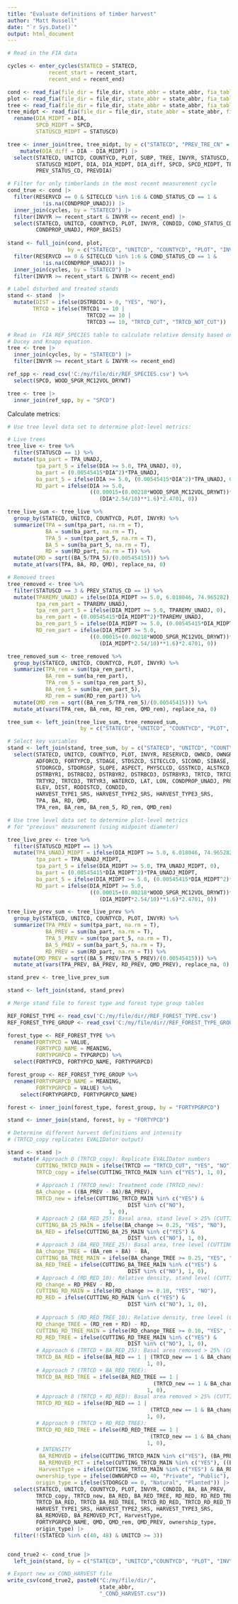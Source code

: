 ```yaml
---
title: "Evaluate definitions of timber harvest"
author: "Matt Russell"
date: "`r Sys.Date()`"
output: html_document
---
```


```r
# Read in the FIA data

cycles <- enter_cycles(STATECD = STATECD, 
             recent_start = recent_start, 
             recent_end = recent_end)

cond <- read_fia(file_dir = file_dir, state_abbr = state_abbr, fia_table = "_COND.csv")
plot <- read_fia(file_dir = file_dir, state_abbr = state_abbr, fia_table = "_PLOT.csv")
tree <- read_fia(file_dir = file_dir, state_abbr = state_abbr, fia_table = "_TREE.csv")
tree_midpt <- read_fia(file_dir = file_dir, state_abbr = state_abbr, fia_table = "_TREE_GRM_MIDPT.csv") |> 
  rename(DIA_MIDPT = DIA,
         SPCD_MIDPT = SPCD,
         STATUSCD_MIDPT = STATUSCD)

tree <- inner_join(tree, tree_midpt, by = c("STATECD", "PREV_TRE_CN" = "TRE_CN")) |>
    mutate(DIA_diff = DIA - DIA_MIDPT) |> 
  select(STATECD, UNITCD, COUNTYCD, PLOT, SUBP, TREE, INVYR, STATUSCD, 
         STATUSCD_MIDPT, DIA, DIA_MIDPT, DIA_diff, SPCD, SPCD_MIDPT, TPA_UNADJ, 
         PREV_STATUS_CD, PREVDIA)
```

```r
# Filter for only timberlands in the most recent measurement cycle
cond_true <- cond |> 
  filter(RESERVCD == 0 & SITECLCD %in% 1:6 & COND_STATUS_CD == 1 & 
           !is.na(CONDPROP_UNADJ)) |>
  inner_join(cycles, by = "STATECD") |> 
  filter(INVYR >= recent_start & INVYR <= recent_end) |> 
  select(STATECD, UNITCD, COUNTYCD, PLOT, INVYR, CONDID, COND_STATUS_CD, 
         CONDPROP_UNADJ, PROP_BASIS)
  
stand <- full_join(cond, plot, 
                   by = c("STATECD", "UNITCD", "COUNTYCD", "PLOT", "INVYR"))  |> 
  filter(RESERVCD == 0 & SITECLCD %in% 1:6 & COND_STATUS_CD == 1 & 
           !is.na(CONDPROP_UNADJ)) |>
  inner_join(cycles, by = "STATECD") |> 
  filter(INVYR >= recent_start & INVYR <= recent_end)  
```


```r
# Label dsturbed and treated stands
stand <- stand  |>  
  mutate(DIST = ifelse(DSTRBCD1 > 0, "YES", "NO"),
        TRTCD = ifelse(TRTCD1 == 10 |
                         TRTCD2 == 10 |
                         TRTCD3 == 10, "TRTCD_CUT", "TRTCD_NOT_CUT"))
```

```r
# Read in  FIA REF_SPECIES table to calculate relative density based on 
# Ducey and Knapp equation.
tree <- tree |>  
  inner_join(cycles, by = "STATECD") |> 
  filter(INVYR >= recent_start & INVYR <= recent_end)

ref_spp <- read_csv('C:/my/file/dir/REF_SPECIES.csv') %>% 
  select(SPCD, WOOD_SPGR_MC12VOL_DRYWT)

tree <- tree |> 
  inner_join(ref_spp, by = "SPCD") 
```

Calculate metrics:

```r
# Use tree level data set to determine plot-level metrics:

# Live trees
tree_live <- tree %>% 
  filter(STATUSCD == 1) %>% 
  mutate(tpa_part = TPA_UNADJ,
         tpa_part_5 = ifelse(DIA >= 5.0, TPA_UNADJ, 0),
         ba_part = (0.00545415*DIA^2)*TPA_UNADJ,
         ba_part_5 = ifelse(DIA >= 5.0, (0.00545415*DIA^2)*TPA_UNADJ, 0),
         RD_part = ifelse(DIA >= 5.0,
                          ((0.00015+(0.00218*WOOD_SPGR_MC12VOL_DRYWT))*
                             (DIA*2.54/10)**1.6)*2.4701, 0))

tree_live_sum <- tree_live %>% 
  group_by(STATECD, UNITCD, COUNTYCD, PLOT, INVYR) %>% 
  summarize(TPA = sum(tpa_part, na.rm = T),
            BA = sum(ba_part, na.rm = T),
            TPA_5 = sum(tpa_part_5, na.rm = T),
            BA_5 = sum(ba_part_5, na.rm = T),
            RD = sum(RD_part, na.rm = T)) %>% 
  mutate(QMD = sqrt((BA_5/TPA_5)/(0.00545415))) %>%
  mutate_at(vars(TPA, BA, RD, QMD), replace_na, 0)

# Removed trees
tree_removed <- tree %>% 
  filter(STATUSCD == 3 & PREV_STATUS_CD == 1) %>% 
  mutate(TPAREMV_UNADJ = ifelse(DIA_MIDPT >= 5.0, 6.018046, 74.965282),
         tpa_rem_part = TPAREMV_UNADJ,
         tpa_rem_part_5 = ifelse(DIA_MIDPT >= 5.0, TPAREMV_UNADJ, 0),
         ba_rem_part = (0.00545415*DIA_MIDPT^2)*TPAREMV_UNADJ,
         ba_rem_part_5 = ifelse(DIA_MIDPT >= 5.0, (0.00545415*DIA_MIDPT^2)*TPAREMV_UNADJ, 0),
         RD_rem_part = ifelse(DIA_MIDPT >= 5.0,
                          ((0.00015+(0.00218*WOOD_SPGR_MC12VOL_DRYWT))*
                             (DIA_MIDPT*2.54/10)**1.6)*2.4701, 0))

tree_removed_sum <- tree_removed %>% 
  group_by(STATECD, UNITCD, COUNTYCD, PLOT, INVYR) %>% 
  summarize(TPA_rem = sum(tpa_rem_part),
            BA_rem = sum(ba_rem_part),
            TPA_rem_5 = sum(tpa_rem_part_5),
            BA_rem_5 = sum(ba_rem_part_5),
            RD_rem = sum(RD_rem_part)) %>% 
  mutate(QMD_rem = sqrt((BA_rem_5/TPA_rem_5)/(0.00545415))) %>%
  mutate_at(vars(TPA_rem, BA_rem, RD_rem, QMD_rem), replace_na, 0)

tree_sum <- left_join(tree_live_sum, tree_removed_sum, 
                       by = c("STATECD", "UNITCD", "COUNTYCD", "PLOT", "INVYR"))

# Select key variables
stand <- left_join(stand, tree_sum, by = c("STATECD", "UNITCD", "COUNTYCD", "PLOT", "INVYR")) %>% 
  select(STATECD, UNITCD, COUNTYCD, PLOT, INVYR, RESERVCD, OWNCD, OWNGRPCD, COND_STATUS_CD ,
         ADFORCD, FORTYPCD, STDAGE, STDSZCD, SITECLCD, SICOND, SIBASE, SISP,
         STDORGCD, STDORGSP, SLOPE, ASPECT, PHYSCLCD, GSSTKCD, ALSTKCD, DSTRBCD1, 
         DSTRBYR1, DSTRBCD2, DSTRBYR2, DSTRBCD3, DSTRBYR3, TRTCD, TRTCD1, TRTYR1, TRTCD2,
         TRTYR2, TRTCD3, TRTYR3, WATERCD, LAT, LON, CONDPROP_UNADJ, PROP_BASIS,
         ELEV, DIST, RDDISTCD, CONDID,
         HARVEST_TYPE1_SRS, HARVEST_TYPE2_SRS, HARVEST_TYPE3_SRS,
         TPA, BA, RD, QMD,
         TPA_rem, BA_rem, BA_rem_5, RD_rem, QMD_rem)
```


```r
# Use tree level data set to determine plot-level metrics
# for "previous" measurement (using midpoint diameter)

tree_live_prev <- tree %>% 
  filter(STATUSCD_MIDPT == 1) %>% 
  mutate(TPA_UNADJ_MIDPT = ifelse(DIA_MIDPT >= 5.0, 6.018046, 74.965282),
         tpa_part = TPA_UNADJ_MIDPT,
         tpa_part_5 = ifelse(DIA_MIDPT >= 5.0, TPA_UNADJ_MIDPT, 0),
         ba_part = (0.00545415*DIA_MIDPT^2)*TPA_UNADJ_MIDPT,
         ba_part_5 = ifelse(DIA_MIDPT >= 5.0, (0.00545415*DIA_MIDPT^2)*TPA_UNADJ_MIDPT, 0),
         RD_part = ifelse(DIA_MIDPT >= 5.0,
                          ((0.00015+(0.00218*WOOD_SPGR_MC12VOL_DRYWT))*
                             (DIA_MIDPT*2.54/10)**1.6)*2.4701, 0))

tree_live_prev_sum <- tree_live_prev %>% 
  group_by(STATECD, UNITCD, COUNTYCD, PLOT, INVYR) %>% 
  summarize(TPA_PREV = sum(tpa_part, na.rm = T),
            BA_PREV = sum(ba_part, na.rm = T),
            TPA_5_PREV = sum(tpa_part_5, na.rm = T),
            BA_5_PREV = sum(ba_part_5, na.rm = T),
            RD_PREV = sum(RD_part, na.rm = T)) %>% 
  mutate(QMD_PREV = sqrt((BA_5_PREV/TPA_5_PREV)/(0.00545415))) %>%
  mutate_at(vars(TPA_PREV, BA_PREV, RD_PREV, QMD_PREV), replace_na, 0)

stand_prev <- tree_live_prev_sum

stand <- left_join(stand, stand_prev) 
```

```r
# Merge stand file to forest type and forest type group tables

REF_FOREST_TYPE <- read_csv('C:/my/file/dir//REF_FOREST_TYPE.csv')
REF_FOREST_TYPE_GROUP <- read_csv('C:/my/file/dir//REF_FOREST_TYPE_GROUP.csv')

forest_type <- REF_FOREST_TYPE %>% 
  rename(FORTYPCD = VALUE,
         FORTYPCD_NAME = MEANING,
         FORTYPGRPCD = TYPGRPCD) %>% 
  select(FORTYPCD, FORTYPCD_NAME, FORTYPGRPCD)

forest_group <- REF_FOREST_TYPE_GROUP %>% 
  rename(FORTYPGRPCD_NAME = MEANING,
         FORTYPGRPCD = VALUE) %>% 
    select(FORTYPGRPCD, FORTYPGRPCD_NAME)

forest <- inner_join(forest_type, forest_group, by = "FORTYPGRPCD")

stand <- inner_join(stand, forest, by = "FORTYPCD") 
```

```r
# Determine different harvest definitions and intensity
# (TRTCD_copy replicates EVALIDator output)

stand <- stand |> 
  mutate(# Approach 0 (TRTCD_copy): Replicate EVALIDator numbers
         CUTTING_TRTCD_MAIN = ifelse(TRTCD == "TRTCD_CUT", "YES", "NO"),
         TRTCD_copy = ifelse(CUTTING_TRTCD_MAIN %in% c("YES"), 1, 0),
         
         # Approach 1 (TRTCD_new): Treatment code (TRTCD_new):
         BA_change = ((BA_PREV - BA)/BA_PREV),
         TRTCD_new = ifelse(CUTTING_TRTCD_MAIN %in% c("YES") & 
                                      DIST %in% c("NO"), 
                                1, 0),
         # Approach 2 (BA_RED_25): Basal area, stand level > 25% (CUTTING_BA_25_STAND):
         CUTTING_BA_25_MAIN = ifelse(BA_change >= 0.25, "YES", "NO"),
         BA_RED = ifelse(CUTTING_BA_25_MAIN %in% c("YES") & 
                                      DIST %in% c("NO"), 1, 0),
         # Approach 3 (BA_RED_TREE_25): Basal area, tree level (CUTTING_BA_TREE):
         BA_change_TREE = (BA_rem + BA) - BA,
         CUTTING_BA_TREE_MAIN = ifelse(BA_change_TREE >= 0.25, "YES", "NO"),
         BA_RED_TREE = ifelse(CUTTING_BA_TREE_MAIN %in% c("YES") & 
                                      DIST %in% c("NO"), 1, 0),
         # Approach 4 (RD_RED_10): Relative density, stand level (CUTTING_RD_STAND):
         RD_change = RD_PREV - RD,
         CUTTING_RD_MAIN = ifelse(RD_change >= 0.10, "YES", "NO"),
         RD_RED = ifelse(CUTTING_RD_MAIN %in% c("YES") & 
                                      DIST %in% c("NO"), 1, 0),
         
         # Approach 5 (RD_RED_TREE_10): Relative density, tree level (CUTTING_RD_TREE):
         RD_change_TREE = (RD_rem + RD) - RD,
         CUTTING_RD_TREE_MAIN = ifelse(RD_change_TREE >= 0.10, "YES", "NO"),
         RD_RED_TREE = ifelse(CUTTING_RD_TREE_MAIN %in% c("YES") & 
                                      DIST %in% c("NO"), 1, 0),
         # Approach 6 (TRTCD + BA_RED_25): Basal area removed > 25% (CUTTING_BA_25_STAND) OR
         TRTCD_BA_RED = ifelse(BA_RED == 1 | (TRTCD_new == 1 & BA_change > 0),
                                            1, 0),
         # Approach 7 (TRTCD + BA_RED_TREE): 
         TRTCD_BA_RED_TREE = ifelse(BA_RED_TREE == 1 |
                                              (TRTCD_new == 1 & BA_change > 0),
                                            1, 0),
         # Approach 8 (TRTCD + RD_RED): Basal area removed > 25% (CUTTING_RD_25_STAND) OR
         TRTCD_RD_RED = ifelse(RD_RED == 1 |
                                             (TRTCD_new == 1 & BA_change > 0),
                                            1, 0),
         # Approach 9 (TRTCD + RD_RED_TREE): 
         TRTCD_RD_RED_TREE = ifelse(RD_RED_TREE == 1 |
                                             (TRTCD_new == 1 & BA_change > 0),
                                            1, 0),
         # INTENSITY
          BA_REMOVED = ifelse(CUTTING_TRTCD_MAIN %in% c("YES"), (BA_PREV - BA)*0.229568411 , 0),
          BA_REMOVED_PCT = ifelse(CUTTING_TRTCD_MAIN %in% c("YES"), ((BA_PREV - BA)/BA_PREV)*100, 0),
          HarvestType = ifelse(CUTTING_TRTCD_MAIN %in% c("YES") & BA_REMOVED_PCT >= 70, "Clearcut", "Thinning"),
         ownership_type = ifelse(OWNGRPCD == 40, "Private", "Public"),
         origin_type = ifelse(STDORGCD == 0, "Natural", "Planted")) |> 
  select(STATECD, UNITCD, COUNTYCD, PLOT, INVYR, CONDID, BA, BA_PREV,
         TRTCD_copy, TRTCD_new, BA_RED, BA_RED_TREE, RD_RED, RD_RED_TREE,
         TRTCD_BA_RED, TRTCD_BA_RED_TREE, TRTCD_RD_RED, TRTCD_RD_RED_TREE,
         HARVEST_TYPE1_SRS, HARVEST_TYPE2_SRS, HARVEST_TYPE3_SRS,
         BA_REMOVED, BA_REMOVED_PCT, HarvestType,
         FORTYPGRPCD_NAME, QMD, QMD_rem, QMD_PREV, ownership_type,
         origin_type) |> 
  filter(!(STATECD %in% c(40, 48) & UNITCD >= 3))


cond_true2 <- cond_true |> 
  left_join(stand, by = c("STATECD", "UNITCD","COUNTYCD", "PLOT", "INVYR", "CONDID")) 
```

```r
# Export new xx_COND_HARVEST file
write_csv(cond_true2, paste0("C:/my/file/dir/", 
                             state_abbr, 
                             "_COND_HARVEST.csv"))
```

